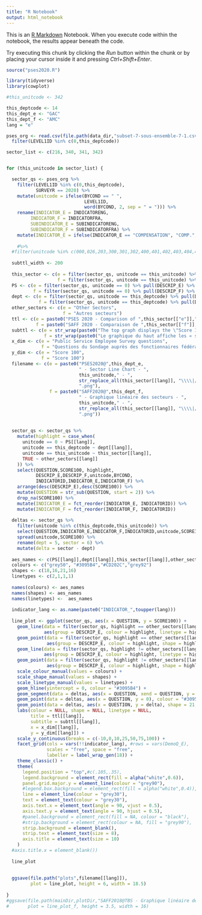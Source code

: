 ```yaml
---
title: "R Notebook"
output: html_notebook
---
```


This is an [R Markdown](http://rmarkdown.rstudio.com) Notebook. When you execute code within the notebook, the results appear beneath the code. 

Try executing this chunk by clicking the *Run* button within the chunk or by placing your cursor inside it and pressing *Ctrl+Shift+Enter*. 

```r

source("pses2020.R")

library(tidyverse)
library(cowplot)

```

```r

#this_unitcode <- 342

this_deptcode <- 14
this_dept_e <- "GAC"
this_dept_f <- "AMC"
lang = "e"

pses_org <- read.csv(file.path(data_dir,"subset-7-sous-ensemble-7-1.csv"), na.strings = "9999") %>% 
  filter(LEVEL1ID %in% c(0,this_deptcode))

sector_list <- c(216, 340, 341, 342) 


for (this_unitcode in sector_list) {

  sector_qs <- pses_org %>% 
    filter(LEVEL1ID %in% c(0,this_deptcode), 
           SURVEYR == 2020) %>%
    mutate(unitcode = ifelse(BYCOND == " ",
                             LEVEL1ID,
                             word(BYCOND, 2, sep = " = "))) %>% 
    rename(INDICATOR_E = INDICATORENG,
         INDICATOR_F = INDICATORFRA,
         SUBINDICATOR_E = SUBINDICATORENG,
         SUBINDICATOR_F = SUBINDICATORFRA) %>% 
    mutate(INDICATOR_E = ifelse(INDICATOR_E == "COMPENSATION", "COMP.", INDICATOR_E))
    
    #%>%
  #filter(unitcode %in% c(000,026,203,300,301,302,400,401,402,403,404,405,406,407,408,305,306,307,308,309,310,311,312,313,314,315))
  
  subttl_width <- 200
  
  this_sector <- c(e = filter(sector_qs, unitcode == this_unitcode) %>% pull(DESCRIP_E) %>% pluck(1),
                   f = filter(sector_qs, unitcode == this_unitcode) %>% pull(DESCRIP_F) %>% pluck(1))
  PS <- c(e = filter(sector_qs, unitcode == 0) %>% pull(DESCRIP_E) %>% pluck(1),
          f = filter(sector_qs, unitcode == 0) %>% pull(DESCRIP_F) %>% pluck(1))
  dept <- c(e = filter(sector_qs, unitcode == this_deptcode) %>% pull(DESCRIP_E) %>% pluck(1),
            f = filter(sector_qs, unitcode == this_deptcode) %>% pull(DESCRIP_F) %>% pluck(1))
  other_sectors <- c(e = "Other Sectors",
                     f = "Autres secteurs")
  ttl <- c(e = paste0("PSES 2020 - Comparison of ",this_sector[["e"]]," and ",dept[["e"]]),
           f = paste0("SAFF 2020 - Comparaison de ",this_sector[["f"]]," et ",dept[["f"]]))
  subttl <- c(e = str_wrap(paste0("The top graph displays the \"Score 100\" for all sectors, the department and the Public Service. The bottom graph displays the positive and negative differences between ",dept[["e"]]," scores (flat line) and ",this_sector[["e"]]," scores."), width = subttl_width),
              f = str_wrap(paste0("Le graphique du haut affiche les « scores 100 » pour tous les secteurs, le ministère et la fonction publique. Le graphique du bas affiche les différences positives et négatives entre les scores de ",dept[["f"]]," (ligne plate) et les scores de ",this_sector[["f"]],"."), width = subttl_width))
  x_dim <- c(e = "Public Service Employee Survey questions",
             f = "Questions du Sondage auprès des fonctionnaires fédéraux")
  y_dim <- c(e = "Score 100",
             f = "Score 100")
  filename <- c(e = paste0("PSES2020@",this_dept_e,
                           " - Sector Line Chart - ",
                           this_unitcode," - ",
                           str_replace_all(this_sector[[lang]], "\\\\|/", ";"),
                           ".png"),
                f = paste0("SAFF2020@",this_dept_f,
                           " - Graphique linéaire des secteurs - ",
                           this_unitcode," - ",
                           str_replace_all(this_sector[[lang]], "\\\\|/", ";"),
                           ".png"))
  
  
  sector_qs <- sector_qs %>% 
    mutate(highlight = case_when(
      unitcode == 0 ~ PS[[lang]],
      unitcode == this_deptcode ~ dept[[lang]],
      unitcode == this_unitcode ~ this_sector[[lang]],
      TRUE ~ other_sectors[[lang]]
    )) %>% 
    select(QUESTION,SCORE100, highlight,
           DESCRIP_E,DESCRIP_F,unitcode,BYCOND,
           INDICATORID,INDICATOR_E,INDICATOR_F) %>%
    arrange(desc(DESCRIP_E),desc(SCORE100)) %>%
    mutate(QUESTION = str_sub(QUESTION, start = 2)) %>% 
    drop_na(SCORE100) %>% 
    mutate(INDICATOR_E = fct_reorder(INDICATOR_E, INDICATORID)) %>% 
    mutate(INDICATOR_F = fct_reorder(INDICATOR_F, INDICATORID))
  
  deltas <- sector_qs %>% 
    filter(unitcode %in% c(this_deptcode,this_unitcode)) %>% 
    select(QUESTION,INDICATOR_E,INDICATOR_F,INDICATORID,unitcode,SCORE100) %>%
    spread(unitcode,SCORE100) %>% 
    rename(dept = 5, sector = 6) %>% 
    mutate(delta = sector - dept)
  
  aes_names <- c(PS[[lang]],dept[[lang]],this_sector[[lang]],other_sectors[[lang]])
  colours <- c("grey50", "#3095B4","#CD202C","grey92")
  shapes <- c(18,16,21,16)
  linetypes <- c(2,1,1,1)
  
  names(colours) <- aes_names
  names(shapes) <- aes_names 
  names(linetypes) <-  aes_names
  
  indicator_lang <- as.name(paste0("INDICATOR_",toupper(lang)))
  
  line_plot <- ggplot(sector_qs, aes(x = QUESTION, y = SCORE100)) +
    geom_line(data = filter(sector_qs, highlight == other_sectors[[lang]]),
              aes(group = DESCRIP_E, colour = highlight, linetype = highlight)) +
    geom_point(data = filter(sector_qs, highlight == other_sectors[[lang]]), fill = "white",
               aes(group = DESCRIP_E, colour = highlight, shape = highlight)) +
    geom_line(data = filter(sector_qs, highlight != other_sectors[[lang]]),
              aes(group = DESCRIP_E, colour = highlight, linetype = highlight)) +
    geom_point(data = filter(sector_qs, highlight != other_sectors[[lang]]), fill = "white",
               aes(group = DESCRIP_E, colour = highlight, shape = highlight)) +
    scale_colour_manual(values = colours) +
    scale_shape_manual(values = shapes) +
    scale_linetype_manual(values = linetypes) +
    geom_hline(yintercept = 0, colour = "#3095B4") +
    geom_segment(data = deltas, aes(x = QUESTION, xend = QUESTION, y = 0, yend = delta), colour = "grey70") +
    geom_point(data = deltas, aes(x = QUESTION, y = 0), colour = "#3095B4") +
    geom_point(data = deltas, aes(x = QUESTION, y = delta), shape = 21, fill = "white", colour = "#CD202C") +
    labs(colour = NULL, shape = NULL, linetype = NULL, 
         title = ttl[[lang]],
         subtitle = subttl[[lang]],
         x = x_dim[[lang]], 
         y = y_dim[[lang]]) +
    scale_y_continuous(breaks = c(-10,0,10,25,50,75,100)) +
    facet_grid(cols = vars(!!indicator_lang), #rows = vars(DemoQ_E),
               scales = "free", space = "free",
               labeller = label_wrap_gen(18)) +
    theme_classic() +
    theme(
      legend.position = "top",#c(.105,.35),
      legend.background = element_rect(fill = alpha("white",0.6)),
      panel.grid.major.y = element_line(colour = "grey90"),
      #legend.box.background = element_rect(fill = alpha("white",0.4)),
      line = element_line(colour = "grey30"),
      text = element_text(colour = "grey30"),
      axis.text.x = element_text(angle = 90, vjust = 0.5),
      axis.text.y = element_text(angle = 90, hjust = 0.5),
      #panel.background = element_rect(fill = NA, colour = "black"),
      #strip.background = element_rect(colour = NA, fill = "grey90"),
      strip.background = element_blank(),
      strip.text = element_text(size = 8),
      axis.title = element_text(size = 10)
    )
  #axis.title.x = element_blank())
  
  line_plot
  
  
  ggsave(file.path("plots",filename[[lang]]),
         plot = line_plot, height = 6, width = 18.5)
  
}
#ggsave(file.path(mainDir,plotDir,"SAFF2018@TBS - Graphique linéaire des secteurs (SSC).svg"),
#       plot = line_plot_f, height = 3.5, width = 16)

```
